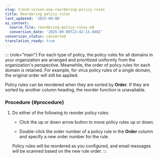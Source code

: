 ```yaml
---
slug: trend-vision-one-reordering-policy-rules
title: Reordering policy rules
last_updated: '2025-09-08'
ai_context:
  source_file: reordering-policy-rules.md
  conversion_date: '2025-09-08T23:42:13.840Z'
conversion_status: converted
translation_ready: true
---
```


::: {role="main"}
For each type of policy, the policy rules for all domains in your organization are arranged and prioritized uniformly from the organization's perspective. Meanwhile, the order of policy rules for each domain is retained. For example, for virus policy rules of a single domain, the original order will still be applied.

Policy rules can be reordered when they are sorted by **Order**. If they are sorted by another column heading, the reorder function is unavailable.

### Procedure {#procedure}

1.  Do either of the following to reorder policy rules:

    - Click the up or down arrow button to move policy rules up or down.

    - Double-click the order number of a policy rule in the **Order** column and specify a new order number for the rule.

    Policy rules will be reordered as you configured, and email messages will be scanned based on the new rule order.
:::
